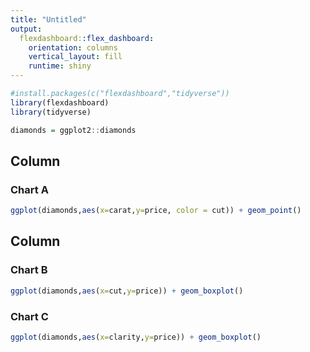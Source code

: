 ---
title: "Untitled"
output: 
  flexdashboard::flex_dashboard:
    orientation: columns
    vertical_layout: fill
    runtime: shiny
---

```{r setup, include=FALSE}
#install.packages(c("flexdashboard","tidyverse"))
library(flexdashboard)
library(tidyverse)
```

```{r}
diamonds = ggplot2::diamonds
```

Column {data-width=650}
-----------------------------------------------------------------------

### Chart A

```{r}
ggplot(diamonds,aes(x=carat,y=price, color = cut)) + geom_point()
```

Column {data-width=350}
-----------------------------------------------------------------------

### Chart B

```{r}
ggplot(diamonds,aes(x=cut,y=price)) + geom_boxplot()
```

### Chart C

```{r}
ggplot(diamonds,aes(x=clarity,y=price)) + geom_boxplot()
```

